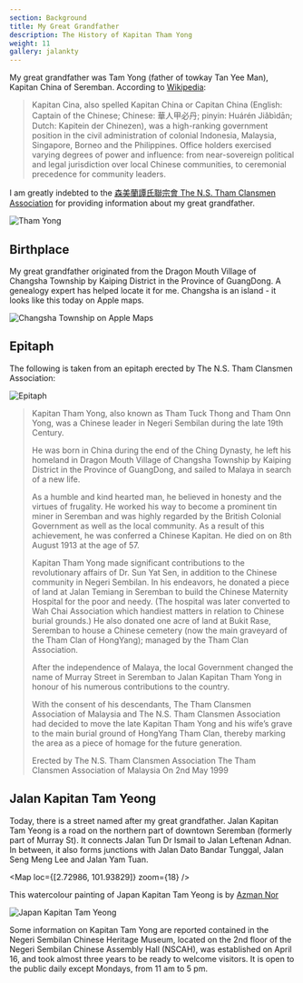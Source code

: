 ```yaml
---
section: Background
title: My Great Grandfather
description: The History of Kapitan Tham Yong
weight: 11
gallery: jalankty
---
```


My great grandfather was Tam Yong (father of towkay Tan Yee Man), Kapitan China of Seremban. According to [Wikipedia](https://en.wikipedia.org/wiki/Kapitan_Cina):

>Kapitan Cina, also spelled Kapitan China or Capitan China (English: Captain of the Chinese; Chinese: 華人甲必丹; pinyin: Huárén Jiǎbìdān; Dutch: Kapitein der Chinezen), was a high-ranking government position in the civil administration of colonial Indonesia, Malaysia, Singapore, Borneo and the Philippines. Office holders exercised varying degrees of power and influence: from near-sovereign political and legal jurisdiction over local Chinese communities, to ceremonial precedence for community leaders.

I am greatly indebted to the [森美蘭譚氏聯宗會 The N.S. Tham Clansmen Association](https://tamclansmen.blogspot.com/2009/06/history-of-kapitan-tham-yong.html) for providing information about my great grandfather.

![Tham Yong](/images/about/thamyong.jpg)

## Birthplace

My great grandfather originated from the Dragon Mouth Village of Changsha Township by Kaiping District in the Province of GuangDong. A genealogy expert has helped locate it for me. Changsha is an island - it looks like this today on Apple maps.

![Changsha Township on Apple Maps](/images/about/Changsha.png)

## Epitaph

The following is taken from an epitaph erected by The N.S. Tham Clansmen Association:

![Epitaph](/images/about/DSCF2508.jpg)

>Kapitan Tham Yong, also known as Tham Tuck Thong and Tham Onn Yong, was a Chinese leader in Negeri Sembilan during the late 19th Century.
>
>He was born in China during the end of the Ching Dynasty, he left his homeland in Dragon Mouth Village of Changsha Township by Kaiping District in the Province of GuangDong, and sailed to Malaya in search of a new life.
>
>As a humble and kind hearted man, he believed in honesty and the virtues of frugality. He worked his way to become a prominent tin miner in Seremban and was highly regarded by the British Colonial Government as well as the local community. As a result of this achievement, he was conferred a Chinese Kapitan. He died on on 8th August 1913 at the age of 57.
>
>Kapitan Tham Yong made significant contributions to the revolutionary affairs of Dr. Sun Yat Sen, in addition to the Chinese community in Negeri Sembilan. In his endeavors, he donated a piece of land at Jalan Temiang in Seremban to build the Chinese Maternity Hospital for the poor and needy. (The hospital was later converted to Wah Chai Association which handiest matters in relation to Chinese burial grounds.) He also donated one acre of land at Bukit Rase, Seremban to house a Chinese cemetery (now the main graveyard of the Tham Clan of HongYang); managed by the Tham Clan Association.
>
>After the independence of Malaya, the local Government changed the name of Murray Street in Seremban to Jalan Kapitan Tham Yong in honour of his numerous contributions to the country.
>
>With the consent of his descendants, The Tham Clansmen Association of Malaysia and The N.S. Tham Clansmen Association had decided to move the late Kapitan Tham Yong and his wife’s grave to the main burial ground of HongYang Tham Clan, thereby marking the area as a piece of homage for the future generation.
>
>Erected by
>The N.S. Tham Clansmen Association
>The Tham Clansmen Association of Malaysia
>On 2nd May 1999

## Jalan Kapitan Tam Yeong

Today, there is a street named after my great grandfather. Jalan Kapitan Tam Yeong is a road on the northern part of downtown Seremban (formerly part of Murray St). It connects Jalan Tun Dr Ismail to Jalan Leftenan Adnan. In between, it also forms junctions with Jalan Dato Bandar Tunggal, Jalan Seng Meng Lee and Jalan Yam Tuan.

<Map loc={[2.72986, 101.93829]} zoom={18} />

This watercolour painting of Japan Kapitan Tam Yeong is by [Azman Nor](https://azmannor.com)

![Japan Kapitan Tam Yeong](/images/about/Azmannor-Watercolor-Painting-Jalan-Kapitan-Tam-Yeong-Seremban.webp)

Some information on Kapitan Tam Yong are reported contained in the Negeri Sembilan Chinese Heritage Museum, located on the 2nd floor of the Negeri Sembilan Chinese Assembly Hall (NSCAH), was established on April 16, and took almost three years to be ready to welcome visitors. It is open to the public daily except Mondays, from 11 am to 5 pm.
